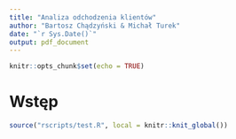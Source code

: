 ```yaml
---
title: "Analiza odchodzenia klientów"
author: "Bartosz Chądzyński & Michał Turek"
date: "`r Sys.Date()`"
output: pdf_document
---
```


```r
knitr::opts_chunk$set(echo = TRUE)
```

# Wstęp

```r
source("rscripts/test.R", local = knitr::knit_global())
```

